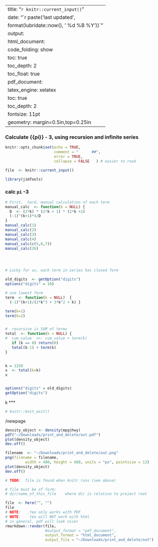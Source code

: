 
---
title: "`r knitr::current_input()`"
date: "`r paste('last updated', 
    format(lubridate::now(), ' %d %B %Y'))`"
output:   
  html_document:  
        code_folding: show
        toc: true 
        toc_depth: 2
        toc_float: true
  pdf_document:   
    latex_engine: xelatex  
    toc: true
    toc_depth:  2   
fontsize: 11pt   
geometry: margin=0.5in,top=0.25in   
---

###  Calculate  {{pi}} - 3, using recursion and  infinite series

```r
knitr::opts_chunk$set(echo = TRUE,
                      comment = "      ##",
                      error = TRUE,
                      collapse = FALSE   ) # easier to read
```


```r
file  <- knitr::current_input() 

library(jimTools)
``` 


###  calc `pi` -3
```r

# First,  hard, manual calculation of each term
manual_calc  <- function(k = NULL) {
  D  <- (2*k) * (2*k + 1) * (2*k +2)
  (-1)^(k+1)*4/D
}
manual_calc(1)
manual_calc(2)
manual_calc(3)
manual_calc(4)
manual_calc(c(5,6,7))
manual_calc(26)




# Lucky for us, each term in series has closed form

old_digits  <- getOption("digits")
options("digits" = 10)  

# use lowest form
term  <- function(k = NULL)  {
  (-1)^(k+1)/(2*k^3 + 3*k^2 + k) }

term(k=1)
term(k=2)


#  recursive is SUM of terms
total  <- function(k = NULL) {
#  cum_value  <<- cum_value + term(k)
   if (k == 0) return(0)
   total(k-1) + term(k)
}
 

k = 1250
x  <- total(k=k)
x


options("digits" = old_digits)
getOption("digits")


```

k
***

```r
# knitr::knit_exit()
```

/newpage

```r
density_object <- density(mpg$hwy)
pdf("~/Downloads/print_and_delete/out.pdf")
plot(density_object)
dev.off()
```

```r
filename  <- "~/Downloads/print_and_delete/out.png"
png(filename = filename,
         width = 480, height = 480, units = "px", pointsize = 12)
plot(density_object)
dev.off()
```
```r
# TODO:  file is found when knitr runs (see above)

# file must be of form:
# dir/name_of_this_file    where dir is relative to project root

file  <- here("", "")
file 
# NOTE:   .tex only works with PDF
# NOTE:    tex will NOT work with html
# in general, pdf will look nicer
rmarkdown::render(file,
                  #output_format = "pdf_document",
                  output_format = "html_document",
                  output_file = "~/Downloads/print_and_delete/out")
```
